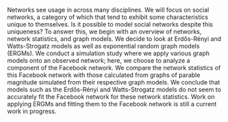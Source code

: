 Networks see usage in across many disciplines. We will focus on social networks, a category of which that tend to exhibit some characteristics unique to themselves. Is it possible to model social networks despite this uniqueness? To answer this, we begin with an overview of networks, network statistics, and graph models. We decide to look at Erdős-Rényi and Watts-Strogatz models as well as exponential random graph models (ERGMs). We conduct a simulation study where we apply various graph models onto an observed network; here, we choose to analyze a component of the Facebook network. We compare the network statistics of this Facebook network with those calculated from graphs of parable magnitude simulated from their respective graph models. We conclude that models such as the Erdős-Rényi and Watts-Strogatz models do not seem to accurately fit the Facebook network for these network statistics. Work on applying ERGMs and fitting them to the Facebook network is still a current work in progress. 
